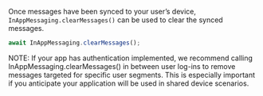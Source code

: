 Once messages have been synced to your user’s device, `InAppMessaging.clearMessages()` can be used to clear the synced messages.

```js
await InAppMessaging.clearMessages();
```

<Callout informational>
  NOTE: If your app has authentication implemented, we recommend calling
  InAppMessaging.clearMessages() in between user log-ins to remove messages
  targeted for specific user segments. This is especially important if
  you anticipate your application will be used in shared device scenarios.
</Callout>
